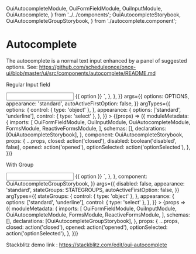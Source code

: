   OuiAutocompleteModule,
  OuiFormFieldModule,
  OuiInputModule,
  OuiAutocomplete,
} from '../../components';
  OuiAutocompleteStorybook,
  OuiAutocompleteGroupStorybook,
} from './autocomplete.component';

<Meta title="FORM FIELD/Autocomplete" />

# Autocomplete

The autocomplete is a normal text input enhanced by a panel of suggested options. See: https://github.com/scheduleonce/once-ui/blob/master/ui/src/components/autocomplete/README.md

Regular Input field

<Canvas>
  <Story
    name="Regular"
    height="200px"
    parameters={{
      docs: {
        source: {
          code: `
          <oui-form-field>
            <input oui-input [ouiAutocomplete]="auto" />
          </oui-form-field>
          <oui-autocomplete #auto="ouiAutocomplete">
            <oui-option *ngFor="let option of options" [value]="option">
              {{ option }}
            </oui-option>
          </oui-autocomplete>`,
        },
      },
    }}
    args={{
      options: OPTIONS,
      appearance: 'standard',
      autoActiveFirstOption: false,
    }}
    argTypes={{
      options: {
        control: { type: 'object' },
      },
      appearance: {
        options: ['standard', 'underline'],
        control: { type: 'select' },
      },
    }}
  >
    {(props) => ({
      moduleMetadata: {
        imports: [
          OuiFormFieldModule,
          OuiInputModule,
          OuiAutocompleteModule,
          FormsModule,
          ReactiveFormsModule,
        ],
        schemas: [],
        declarations: [OuiAutocompleteStorybook],
      },
      component: OuiAutocompleteStorybook,
      props: {
        ...props,
        closed: action('closed'),
        disabled: boolean('disabled', false),
        opened: action('opened'),
        optionSelected: action('optionSelected'),
      },
    })}
  </Story>
</Canvas>

With Group

<Canvas>
  <Story
    name="With group"
    height="400px"
    parameters={{
      docs: {
        source: {
          code: `
            <oui-form-field>
              <input oui-input [ouiAutocomplete]="auto" />
            </oui-form-field>
            <oui-autocomplete #auto="ouiAutocomplete">
              <oui-option *ngFor="let option of options" [value]="option">
                {{ option }}
              </oui-option>
            </oui-autocomplete>`,
        },
      },
      component: OuiAutocompleteGroupStorybook,
    }}
    args={{
      disabled: false,
      appearance: 'standard',
      stateGroups: STATEGROUPS,
      autoActiveFirstOption: false,
    }}
    argTypes={{
      stateGroups: {
        control: { type: 'object' },
      },
      appearance: {
        options: ['standard', 'underline'],
        control: { type: 'select' },
      },
    }}
  >
    {props => ({
      moduleMetadata: {
        imports: [
          OuiFormFieldModule,
          OuiInputModule,
          OuiAutocompleteModule,
          FormsModule,
          ReactiveFormsModule,
        ],
        schemas: [],
        declarations: [OuiAutocompleteGroupStorybook],
      },
      props: {
        ...props,
        closed: action('closed'),
        opened: action('opened'),
        optionSelected: action('optionSelected'),
      },
    })}
  </Story>
</Canvas>

Stackblitz demo link : https://stackblitz.com/edit/oui-autocomplete

<ArgsTable of={OuiAutocomplete} />
